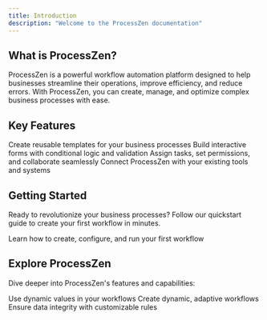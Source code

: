 ```yaml
---
title: Introduction
description: "Welcome to the ProcessZen documentation"
---
```


## What is ProcessZen?

ProcessZen is a powerful workflow automation platform designed to help businesses streamline their operations, improve efficiency, and reduce errors. With ProcessZen, you can create, manage, and optimize complex business processes with ease.

## Key Features

<CardGroup cols={2}>
  <Card title="Workflow Templates" icon="file-lines" href="/quickstart">
    Create reusable templates for your business processes
  </Card>
  <Card title="Dynamic Forms" icon="wpforms" href="/essentials/variables">
    Build interactive forms with conditional logic and validation
  </Card>
  <Card title="Team Collaboration" icon="users" href="/team-management">
    Assign tasks, set permissions, and collaborate seamlessly
  </Card>
  <Card title="API Integration" icon="plug" href="/api-reference/introduction">
    Connect ProcessZen with your existing tools and systems
  </Card>
</CardGroup>

## Getting Started

Ready to revolutionize your business processes? Follow our quickstart guide to create your first workflow in minutes.

<Card title="Quickstart Guide" icon="rocket" href="/quickstart">
  Learn how to create, configure, and run your first workflow
</Card>

## Explore ProcessZen

Dive deeper into ProcessZen's features and capabilities:

<CardGroup cols={2}>
  <Card title="Variables" icon="brackets-curly" href="/essentials/variables">
    Use dynamic values in your workflows
  </Card>
  <Card
    title="Conditional Logic"
    icon="code-branch"
    href="/essentials/conditionblocks"
  >
    Create dynamic, adaptive workflows
  </Card>
  <Card
    title="Input Validation"
    icon="shield-check"
    href="/essentials/validation"
  >
    Ensure data integrity with customizable rules
  </Card>
</CardGroup>
